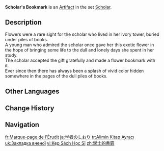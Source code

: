 {{Artifact Infobox
|image = Item Scholar's Bookmark.png
|set   = Scholar
|piece = Flower of Life
}}
{{Description|A dried flower used as a bookmark, it had absorbed the scent from the pages.}}
'''Scholar's Bookmark''' is an [[Artifact]] in the set [[Scholar]].

==Description==
Flowers were a rare sight for the scholar who lived in her ivory tower, buried under piles of books.<br>A young man who admired the scholar once gave her this exotic flower in the hope of bringing some life to the dull and lonely days she spent in her study.<br>The scholar accepted the gift gratefully and made a flower bookmark with it.<br>Ever since then there has always been a splash of vivid color hidden somewhere in the pages of the dull piles of books.

==Other Languages==
{{Other Languages
|en      = Scholar's Bookmark
|zhs     = 学士的书签
|zhs_rm  = Xuéshì de Shūqiān
|zht     = 學士的書籤
|zht_rm  = Xuéshì de Shūqiān
|zh_tl   = Bachelor's Bookmark
|ja      = 学者のしおり
|ja_rm   = Gakusha no Shiori
|ja_tl   = Scholar's Bookmark
|ko      = 학사의 책갈피
|ko_rm   = Haksa-ui Chaekgalpi
|ko_tl   = Bookmark of Scholar
|es      = Marcapáginas de la Erudita
|es_tl   = Bookmark of the Scholar
|fr      = Marque-page de l'Érudit
|fr_tl   = Bookmark of the Erudite
|ru      = Закладка учёного
|ru_tl   = Scholar's Bookmark
|th      = Scholar's Bookmark
|vi      = Kẹp Sách Học Sĩ
|vi_tl   = Scholar's Bookmark
|de      = Gelehrtenlesezeichen
|de_tl   = Scholar's Bookmark
|id      = Scholar's Bookmark
|pt      = Marca-páginas de Estudioso
|pt_tl   = 
|tr      = Alimin Kitap Ayracı
|tr_tl   = Scholar's Bookmark
|it      = Segnalibro della studiosa
|it_tl   = 
}}

==Change History==
{{Change History|1.0}}

==Navigation==
{{Artifact Set Navbox|Scholar}}

[[fr:Marque-page de l'Érudit]]
[[ja:学者のしおり]]
[[tr:Alimin Kitap Ayracı]]
[[uk:Закладка вченої]]
[[vi:Kẹp Sách Học Sĩ]]
[[zh:學士的書籤]]